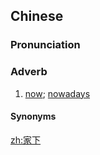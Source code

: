 ==Chinese==
{{zh-forms}}

===Pronunciation===
{{zh-pron
|c=gaa1 haa5,gaa1 haa5-2
|cat=adv
}}

===Adverb===
{{zh-adv}}

# {{lb|zh|Cantonese}} [[now]]; [[nowadays]]

====Synonyms====
{{zh-dial|現在}}

[[zh:家下]]